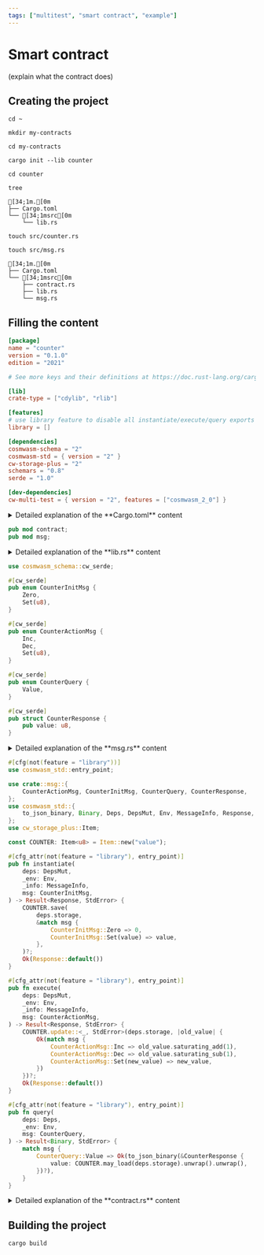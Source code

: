 ```yaml
---
tags: ["multitest", "smart contract", "example"]
---
```


# Smart contract

(explain what the contract does)

## Creating the project

```shell copy
cd ~
```

```shell copy
mkdir my-contracts
```

```shell copy
cd my-contracts
```

```shell copy
cargo init --lib counter
```

```shell copy
cd counter
```

```shell copy
tree
```

```ansi filename="counter"
[34;1m.[0m
├── Cargo.toml
└── [34;1msrc[0m
    └── lib.rs
```

```shell copy
touch src/counter.rs
```

```shell copy
touch src/msg.rs
```

```ansi filename="counter"
[34;1m.[0m
├── Cargo.toml
└── [34;1msrc[0m
    ├── contract.rs
    ├── lib.rs
    └── msg.rs
```

## Filling the content

```toml filename="Cargo.toml" copy
[package]
name = "counter"
version = "0.1.0"
edition = "2021"

# See more keys and their definitions at https://doc.rust-lang.org/cargo/reference/manifest.html

[lib]
crate-type = ["cdylib", "rlib"]

[features]
# use library feature to disable all instantiate/execute/query exports
library = []

[dependencies]
cosmwasm-schema = "2"
cosmwasm-std = { version = "2" }
cw-storage-plus = "2"
schemars = "0.8"
serde = "1.0"

[dev-dependencies]
cw-multi-test = { version = "2", features = ["cosmwasm_2_0"] }
```

<details>
  <summary>Detailed explanation of the &#8203;**Cargo.toml**&#8203; content</summary>
  (explanation)
</details>

```rust filename="lib.rs" copy
pub mod contract;
pub mod msg;
```

<details>
  <summary>Detailed explanation of the &#8203;**lib.rs**&#8203; content</summary>
  (explanation)
</details>

```rust filename="msg.rs" copy
use cosmwasm_schema::cw_serde;

#[cw_serde]
pub enum CounterInitMsg {
    Zero,
    Set(u8),
}

#[cw_serde]
pub enum CounterActionMsg {
    Inc,
    Dec,
    Set(u8),
}

#[cw_serde]
pub enum CounterQuery {
    Value,
}

#[cw_serde]
pub struct CounterResponse {
    pub value: u8,
}
```

<details>
  <summary>Detailed explanation of the &#8203;**msg.rs**&#8203; content</summary>
  (explanation)
</details>

```rust filename="contract.rs" copy
#[cfg(not(feature = "library"))]
use cosmwasm_std::entry_point;

use crate::msg::{
    CounterActionMsg, CounterInitMsg, CounterQuery, CounterResponse,
};
use cosmwasm_std::{
    to_json_binary, Binary, Deps, DepsMut, Env, MessageInfo, Response, StdError,
};
use cw_storage_plus::Item;

const COUNTER: Item<u8> = Item::new("value");

#[cfg_attr(not(feature = "library"), entry_point)]
pub fn instantiate(
    deps: DepsMut,
    _env: Env,
    _info: MessageInfo,
    msg: CounterInitMsg,
) -> Result<Response, StdError> {
    COUNTER.save(
        deps.storage,
        &match msg {
            CounterInitMsg::Zero => 0,
            CounterInitMsg::Set(value) => value,
        },
    )?;
    Ok(Response::default())
}

#[cfg_attr(not(feature = "library"), entry_point)]
pub fn execute(
    deps: DepsMut,
    _env: Env,
    _info: MessageInfo,
    msg: CounterActionMsg,
) -> Result<Response, StdError> {
    COUNTER.update::<_, StdError>(deps.storage, |old_value| {
        Ok(match msg {
            CounterActionMsg::Inc => old_value.saturating_add(1),
            CounterActionMsg::Dec => old_value.saturating_sub(1),
            CounterActionMsg::Set(new_value) => new_value,
        })
    })?;
    Ok(Response::default())
}

#[cfg_attr(not(feature = "library"), entry_point)]
pub fn query(
    deps: Deps,
    _env: Env,
    msg: CounterQuery,
) -> Result<Binary, StdError> {
    match msg {
        CounterQuery::Value => Ok(to_json_binary(&CounterResponse {
            value: COUNTER.may_load(deps.storage).unwrap().unwrap(),
        })?),
    }
}
```

<details>
  <summary>Detailed explanation of the &#8203;**contract.rs**&#8203; content</summary>
  (explanation)
</details>

## Building the project

```shell copy
cargo build
```
